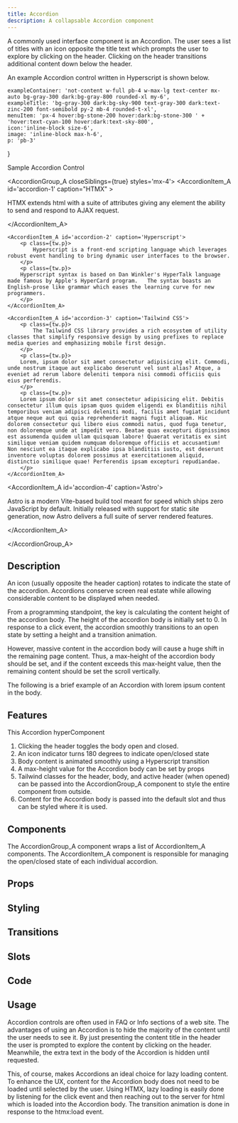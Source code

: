```yaml
---
title: Accordion
description: A collapsable Accordion component
---
```


A commonly used interface component is an Accordion.   The user sees a list of titles with an icon opposite the title text which prompts the user to explore by clicking on the header.  Clicking on the header transitions additional content down below the header.  

An example Accordion control written in Hyperscript is shown below.


	exampleContainer: 'not-content w-full pb-4 w-max-lg text-center mx-auto bg-gray-300 dark:bg-gray-800 rounded-xl my-6',
	exampleTitle: 'bg-gray-300 dark:bg-sky-900 text-gray-300 dark:text-zinc-200 font-semibold py-2 mb-4 rounded-t-xl',
	menuItem: 'px-4 hover:bg-stone-200 hover:dark:bg-stone-300 ' +
	'hover:text-cyan-100 hover:dark:text-sky-800',
	icon:'inline-block size-6',
	image: 'inline-block max-h-6',
	p: 'pb-3'	
}


<div id='accordion-example' class={tw.exampleContainer} >
<div id='accordion-title' class={tw.exampleTitle}>Sample Accordion Control</div>




<AccordionGroup_A closeSiblings={true} styles='mx-4'>
	<AccordionItem_A id='accordion-1' caption="HTMX" >
		<p class={tw.p}>
		HTMX extends html with a suite of attributes giving any element the ability to send and respond to AJAX request.   
		</p>
	</AccordionItem_A>

	<AccordionItem_A id='accordion-2' caption='Hyperscript'>
		<p class={tw.p}>
			Hyperscript is a front-end scripting language which leverages robust event handling to bring dynamic user interfaces to the browser.
		</p>
		<p class={tw.p}>
		Hyperscript syntax is based on Dan Winkler's HyperTalk language made famous by Apple's HyperCard program.   The syntax boasts an English-prose like grammar which eases the learning curve for new programmers.
		</p>
	</AccordionItem_A>

	<AccordionItem_A id='accordion-3' caption='Tailwind CSS'>
		<p class={tw.p}>
			The Tailwind CSS library provides a rich ecosystem of utility classes that simplify responsive design by using prefixes to replace media queries and emphasizing mobile first design.
		</p>
		<p class={tw.p}>
		Lorem, ipsum dolor sit amet consectetur adipisicing elit. Commodi, unde nostrum itaque aut explicabo deserunt vel sunt alias? Atque, a eveniet ad rerum labore deleniti tempora nisi commodi officiis quis eius perferendis.
		</p>
		<p class={tw.p}>
		Lorem ipsum dolor sit amet consectetur adipisicing elit. Debitis consectetur illum quis ipsam quos quidem eligendi ex blanditiis nihil temporibus veniam adipisci deleniti modi, facilis amet fugiat incidunt atque neque aut qui quia reprehenderit magni fugit aliquam. Hic dolorem consectetur qui libero eius commodi natus, quod fuga tenetur, non doloremque unde at impedit vero. Beatae quas excepturi dignissimos est assumenda quidem ullam quisquam labore! Quaerat veritatis ex sint similique veniam quidem numquam doloremque officiis et accusantium! Non nesciunt ea itaque explicabo ipsa blanditiis iusto, est deserunt inventore voluptas dolorem possimus at exercitationem aliquid, distinctio similique quae! Perferendis ipsam excepturi repudiandae.
		</p>
	</AccordionItem_A>

<AccordionItem_A id='accordion-4' caption='Astro'>
	<p class={tw.p}>
		Astro is a modern Vite-based build tool meant for speed which ships zero JavaScript by default.  Initially released with support for static site generation, now Astro delivers a full suite of server rendered features.
	</p>
</AccordionItem_A>

</AccordionGroup_A>

</div>


## Description

 An icon (usually opposite the header caption) rotates to indicate the state of the accordion. Accordions conserve screen real estate while allowing considerable content to be displayed when needed.

From a programming standpoint, the key is calculating the content height of the accordion body.   The height of the accordion body is initially set to 0.  In response to a click event, the accordion smoothly transitions to an open state by setting a height and a transition animation.

However, massive content in the accordion body will cause a huge shift in the remaining page content.  Thus, a max-height of the accordion body should be set, and if the content exceeds this max-height value, then the remaining content should be set the scroll vertically.

The following is a brief example of an Accordion with lorem ipsum content in the body.

## Features

This Accordion hyperComponent

1.  Clicking the header toggles the body open and closed.
4.  An icon indicator turns 180 degrees to indicate open/closed state
2.  Body content is animated smoothly using a Hyperscript transition
3.  A max-height value for the Accordion body can be set by props
5.  Tailwind classes for the header, body, and active header (when opened) can be passed into the AccordionGroup_A component to style the entire component from outside.
6.  Content for the Accordion body is passed into the default slot and thus can be styled where it is used. 

## Components

The AccordionGroup_A component wraps a list of AccordionItem_A components.  The AccordionItem_A component is responsible for managing the open/closed state of each individual accordion. 


## Props

## Styling


## Transitions

## Slots

## Code


##  Usage

Accordion controls are often used in FAQ or Info sections of a web site.  The advantages of using an Accordion is to hide the majority of the content until the user needs to see it.  By just presenting the content title in the header the user is prompted to explore the content by clicking on the header.   Meanwhile, the extra text in the body of the Accordion is hidden until requested.

This, of course, makes Accordions an ideal choice for lazy loading content. To enhance the UX, content for the Accordion body does not need to be loaded until selected by the user.   Using HTMX, lazy loading is easily done by listening for the click event and then reaching out to the server for html which is loaded into the Accordion body.   The transition animation is done in response to the htmx:load event.



